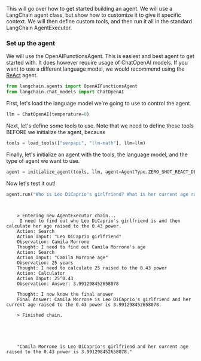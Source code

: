 This will go over how to get started building an agent.
We will use a LangChain agent class, but show how to customize it to give it specific context.
We will then define custom tools, and then run it all in the standard LangChain AgentExecutor.

### Set up the agent

We will use the OpenAIFunctionsAgent.
This is easiest and best agent to get started with.
It does however require usage of ChatOpenAI models.
If you want to use a different language model, we would recommend using the [ReAct](/docs/modules/agents/agent_types/react) agent.

```python
from langchain.agents import OpenAIFunctionsAgent
from langchain.chat_models import ChatOpenAI
```

First, let's load the language model we're going to use to control the agent.


```python
llm = ChatOpenAI(temperature=0)
```

Next, let's define some tools to use.
Note that we need to define these tools BEFORE we initialize the agent, because 


```python
tools = load_tools(["serpapi", "llm-math"], llm=llm)
```

Finally, let's initialize an agent with the tools, the language model, and the type of agent we want to use.


```python
agent = initialize_agent(tools, llm, agent=AgentType.ZERO_SHOT_REACT_DESCRIPTION, verbose=True)
```

Now let's test it out!


```python
agent.run("Who is Leo DiCaprio's girlfriend? What is her current age raised to the 0.43 power?")
```

<CodeOutputBlock lang="python">

```
    
    
    > Entering new AgentExecutor chain...
     I need to find out who Leo DiCaprio's girlfriend is and then calculate her age raised to the 0.43 power.
    Action: Search
    Action Input: "Leo DiCaprio girlfriend"
    Observation: Camila Morrone
    Thought: I need to find out Camila Morrone's age
    Action: Search
    Action Input: "Camila Morrone age"
    Observation: 25 years
    Thought: I need to calculate 25 raised to the 0.43 power
    Action: Calculator
    Action Input: 25^0.43
    Observation: Answer: 3.991298452658078
    
    Thought: I now know the final answer
    Final Answer: Camila Morrone is Leo DiCaprio's girlfriend and her current age raised to the 0.43 power is 3.991298452658078.
    
    > Finished chain.





    "Camila Morrone is Leo DiCaprio's girlfriend and her current age raised to the 0.43 power is 3.991298452658078."
```

</CodeOutputBlock>
